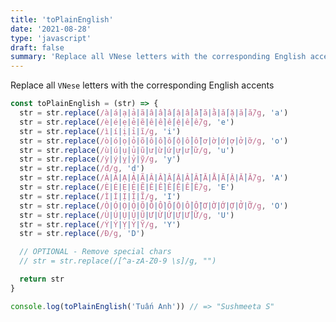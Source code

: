 ```yaml
---
title: 'toPlainEnglish'
date: '2021-08-28'
type: 'javascript'
draft: false
summary: 'Replace all VNese letters with the corresponding English accents'
---
```


Replace all `VNese` letters with the corresponding English accents

```js
const toPlainEnglish = (str) => {
  str = str.replace(/à|á|ạ|ả|ã|â|ầ|ấ|ậ|ẩ|ẫ|ă|ằ|ắ|ặ|ẳ|ẵ/g, 'a')
  str = str.replace(/è|é|ẹ|ẻ|ẽ|ê|ề|ế|ệ|ể|ễ/g, 'e')
  str = str.replace(/ì|í|ị|ỉ|ĩ/g, 'i')
  str = str.replace(/ò|ó|ọ|ỏ|õ|ô|ồ|ố|ộ|ổ|ỗ|ơ|ờ|ớ|ợ|ở|ỡ/g, 'o')
  str = str.replace(/ù|ú|ụ|ủ|ũ|ư|ừ|ứ|ự|ử|ữ/g, 'u')
  str = str.replace(/ỳ|ý|ỵ|ỷ|ỹ/g, 'y')
  str = str.replace(/đ/g, 'd')
  str = str.replace(/À|Á|Ạ|Ả|Ã|Â|Ầ|Ấ|Ậ|Ẩ|Ẫ|Ă|Ằ|Ắ|Ặ|Ẳ|Ẵ/g, 'A')
  str = str.replace(/È|É|Ẹ|Ẻ|Ẽ|Ê|Ề|Ế|Ệ|Ể|Ễ/g, 'E')
  str = str.replace(/Ì|Í|Ị|Ỉ|Ĩ/g, 'I')
  str = str.replace(/Ò|Ó|Ọ|Ỏ|Õ|Ô|Ồ|Ố|Ộ|Ổ|Ỗ|Ơ|Ờ|Ớ|Ợ|Ở|Ỡ/g, 'O')
  str = str.replace(/Ù|Ú|Ụ|Ủ|Ũ|Ư|Ừ|Ứ|Ự|Ử|Ữ/g, 'U')
  str = str.replace(/Ỳ|Ý|Ỵ|Ỷ|Ỹ/g, 'Y')
  str = str.replace(/Đ/g, 'D')

  // OPTIONAL - Remove special chars
  // str = str.replace(/[^a-zA-Z0-9 \s]/g, "")

  return str
}

console.log(toPlainEnglish('Tuấn Anh')) // => "Sushmeeta S"
```
